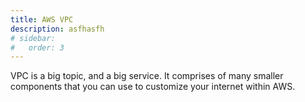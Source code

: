 ```yaml
---
title: AWS VPC
description: asfhasfh
# sidebar:
#   order: 3
---
```


VPC is a big topic, and a big service. It comprises of many smaller components that you can use to customize your internet within AWS.

